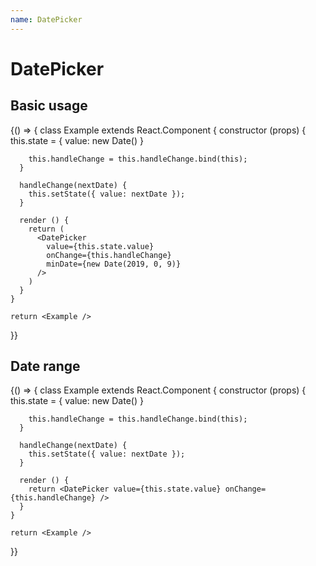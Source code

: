 ```yaml
---
name: DatePicker
---
```



# DatePicker

<PropsTable of={DatePicker} />

## Basic usage

<Playground>
  {() => {
    class Example extends React.Component {
      constructor (props) {
        this.state = {
          value: new Date()
        }
        
        this.handleChange = this.handleChange.bind(this);
      }
      
      handleChange(nextDate) {
        this.setState({ value: nextDate });
      }
      
      render () {
        return (
          <DatePicker
            value={this.state.value}
            onChange={this.handleChange}
            minDate={new Date(2019, 0, 9)}
          />
        )
      }
    }
    
    return <Example />
  }}
</Playground>

## Date range

<Playground>
  {() => {
    class Example extends React.Component {
      constructor (props) {
        this.state = {
          value: new Date()
        }
        
        this.handleChange = this.handleChange.bind(this);
      }
      
      handleChange(nextDate) {
        this.setState({ value: nextDate });
      }
      
      render () {
        return <DatePicker value={this.state.value} onChange={this.handleChange} />
      }
    }
    
    return <Example />
  }}
</Playground>
